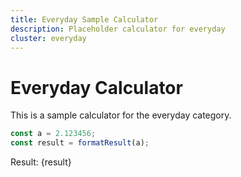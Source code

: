 ```yaml
---
title: Everyday Sample Calculator
description: Placeholder calculator for everyday
cluster: everyday
---
```



# Everyday Calculator

This is a sample calculator for the everyday category.

```js
const a = 2.123456;
const result = formatResult(a);
```

Result: {result}
